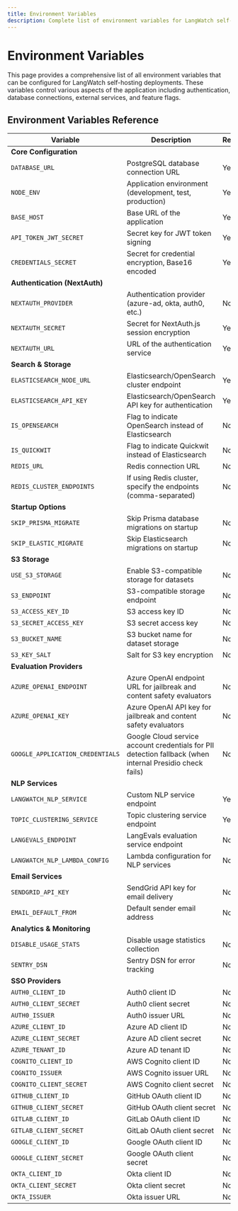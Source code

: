 ```yaml
---
title: Environment Variables
description: Complete list of environment variables for LangWatch self-hosting
---
```


# Environment Variables

This page provides a comprehensive list of all environment variables that can be configured for LangWatch self-hosting deployments. These variables control various aspects of the application including authentication, database connections, external services, and feature flags.

## Environment Variables Reference

| Variable                         | Description                                                                                              | Required | Default |
| -------------------------------- | -------------------------------------------------------------------------------------------------------- | -------- | ------- |
| **Core Configuration**           |
| `DATABASE_URL`                   | PostgreSQL database connection URL                                                                       | Yes      | -       |
| `NODE_ENV`                       | Application environment (development, test, production)                                                  | Yes      | -       |
| `BASE_HOST`                      | Base URL of the application                                                                              | Yes      | -       |
| `API_TOKEN_JWT_SECRET`           | Secret key for JWT token signing                                                                         | Yes      | -       |
| `CREDENTIALS_SECRET`             | Secret for credential encryption, Base16 encoded                                                         | Yes      | -       |
| **Authentication (NextAuth)**    |
| `NEXTAUTH_PROVIDER`              | Authentication provider (azure-ad, okta, auth0, etc.)                                                    | No       | email   |
| `NEXTAUTH_SECRET`                | Secret for NextAuth.js session encryption                                                                | Yes      | -       |
| `NEXTAUTH_URL`                   | URL of the authentication service                                                                        | Yes      | -       |
| **Search & Storage**             |
| `ELASTICSEARCH_NODE_URL`         | Elasticsearch/OpenSearch cluster endpoint                                                                | Yes      | -       |
| `ELASTICSEARCH_API_KEY`          | Elasticsearch/OpenSearch API key for authentication                                                      | Yes      | -       |
| `IS_OPENSEARCH`                  | Flag to indicate OpenSearch instead of Elasticsearch                                                     | No       | false   |
| `IS_QUICKWIT`                    | Flag to indicate Quickwit instead of Elasticsearch                                                       | No       | false   |
| `REDIS_URL`                      | Redis connection URL                                                                                     | No       | -       |
| `REDIS_CLUSTER_ENDPOINTS`        | If using Redis cluster, specify the endpoints (comma-separated)                                          | No       | -       |
| **Startup Options**              |
| `SKIP_PRISMA_MIGRATE`            | Skip Prisma database migrations on startup                                                               | No       | false   |
| `SKIP_ELASTIC_MIGRATE`           | Skip Elasticsearch migrations on startup                                                                 | No       | false   |
| **S3 Storage**                   |
| `USE_S3_STORAGE`                 | Enable S3-compatible storage for datasets                                                                | No       | false   |
| `S3_ENDPOINT`                    | S3-compatible storage endpoint                                                                           | No       | -       |
| `S3_ACCESS_KEY_ID`               | S3 access key ID                                                                                         | No       | -       |
| `S3_SECRET_ACCESS_KEY`           | S3 secret access key                                                                                     | No       | -       |
| `S3_BUCKET_NAME`                 | S3 bucket name for dataset storage                                                                       | No       | -       |
| `S3_KEY_SALT`                    | Salt for S3 key encryption                                                                               | No       | -       |
| **Evaluation Providers**         |
| `AZURE_OPENAI_ENDPOINT`          | Azure OpenAI endpoint URL for jailbreak and content safety evaluators                                    | No       | -       |
| `AZURE_OPENAI_KEY`               | Azure OpenAI API key for jailbreak and content safety evaluators                                         | No       | -       |
| `GOOGLE_APPLICATION_CREDENTIALS` | Google Cloud service account credentials for PII detection fallback (when internal Presidio check fails) | No       | -       |
| **NLP Services**                 |
| `LANGWATCH_NLP_SERVICE`          | Custom NLP service endpoint                                                                              | Yes      | -       |
| `TOPIC_CLUSTERING_SERVICE`       | Topic clustering service endpoint                                                                        | Yes      | -       |
| `LANGEVALS_ENDPOINT`             | LangEvals evaluation service endpoint                                                                    | No       | -       |
| `LANGWATCH_NLP_LAMBDA_CONFIG`    | Lambda configuration for NLP services                                                                    | No       | -       |
| **Email Services**               |
| `SENDGRID_API_KEY`               | SendGrid API key for email delivery                                                                      | No       | -       |
| `EMAIL_DEFAULT_FROM`             | Default sender email address                                                                             | No       | -       |
| **Analytics & Monitoring**       |
| `DISABLE_USAGE_STATS`            | Disable usage statistics collection                                                                      | No       | false   |
| `SENTRY_DSN`                     | Sentry DSN for error tracking                                                                            | No       | -       |
| **SSO Providers**                |
| `AUTH0_CLIENT_ID`                | Auth0 client ID                                                                                          | No       | -       |
| `AUTH0_CLIENT_SECRET`            | Auth0 client secret                                                                                      | No       | -       |
| `AUTH0_ISSUER`                   | Auth0 issuer URL                                                                                         | No       | -       |
| `AZURE_CLIENT_ID`                | Azure AD client ID                                                                                       | No       | -       |
| `AZURE_CLIENT_SECRET`            | Azure AD client secret                                                                                   | No       | -       |
| `AZURE_TENANT_ID`                | Azure AD tenant ID                                                                                       | No       | -       |
| `COGNITO_CLIENT_ID`              | AWS Cognito client ID                                                                                    | No       | -       |
| `COGNITO_ISSUER`                 | AWS Cognito issuer URL                                                                                   | No       | -       |
| `COGNITO_CLIENT_SECRET`          | AWS Cognito client secret                                                                                | No       | -       |
| `GITHUB_CLIENT_ID`               | GitHub OAuth client ID                                                                                   | No       | -       |
| `GITHUB_CLIENT_SECRET`           | GitHub OAuth client secret                                                                               | No       | -       |
| `GITLAB_CLIENT_ID`               | GitLab OAuth client ID                                                                                   | No       | -       |
| `GITLAB_CLIENT_SECRET`           | GitLab OAuth client secret                                                                               | No       | -       |
| `GOOGLE_CLIENT_ID`               | Google OAuth client ID                                                                                   | No       | -       |
| `GOOGLE_CLIENT_SECRET`           | Google OAuth client secret                                                                               | No       | -       |
| `OKTA_CLIENT_ID`                 | Okta client ID                                                                                           | No       | -       |
| `OKTA_CLIENT_SECRET`             | Okta client secret                                                                                       | No       | -       |
| `OKTA_ISSUER`                    | Okta issuer URL                                                                                          | No       | -       |
